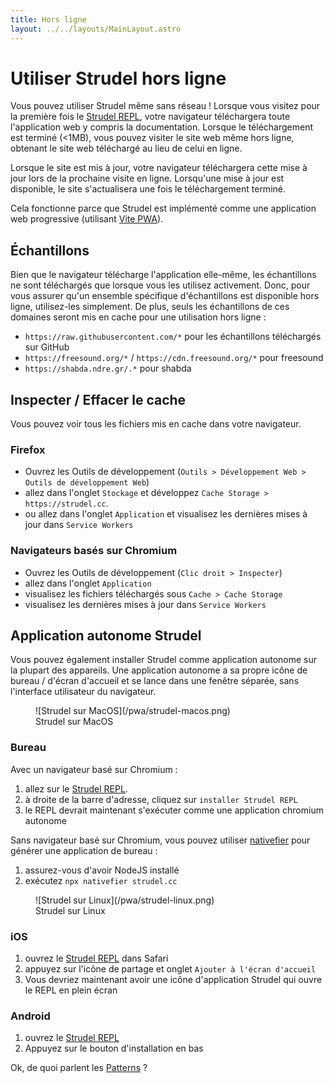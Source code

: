 ```yaml
---
title: Hors ligne
layout: ../../layouts/MainLayout.astro
---
```


# Utiliser Strudel hors ligne

Vous pouvez utiliser Strudel même sans réseau ! Lorsque vous visitez pour la première fois le [Strudel REPL](https://strudel.cc/),
votre navigateur téléchargera toute l'application web y compris la documentation.
Lorsque le téléchargement est terminé (&lt;1MB), vous pouvez visiter le site web même hors ligne,
obtenant le site web téléchargé au lieu de celui en ligne.

Lorsque le site est mis à jour, votre navigateur téléchargera cette mise à jour lors de la prochaine visite en ligne.
Lorsqu'une mise à jour est disponible, le site s'actualisera une fois le téléchargement terminé.

Cela fonctionne parce que Strudel est implémenté comme une application web progressive (utilisant [Vite PWA](https://vite-pwa-org.netlify.app/)).

## Échantillons

Bien que le navigateur télécharge l'application elle-même, les échantillons ne sont téléchargés que lorsque vous les utilisez activement.
Donc, pour vous assurer qu'un ensemble spécifique d'échantillons est disponible hors ligne, utilisez-les simplement.
De plus, seuls les échantillons de ces domaines seront mis en cache pour une utilisation hors ligne :

- `https://raw.githubusercontent.com/*` pour les échantillons téléchargés sur GitHub
- `https://freesound.org/*` / `https://cdn.freesound.org/*` pour freesound
- `https://shabda.ndre.gr/.*` pour shabda

## Inspecter / Effacer le cache

Vous pouvez voir tous les fichiers mis en cache dans votre navigateur.

### Firefox

- Ouvrez les Outils de développement (`Outils > Développement Web > Outils de développement Web`)
- allez dans l'onglet `Stockage` et développez `Cache Storage > https://strudel.cc`.
- ou allez dans l'onglet `Application` et visualisez les dernières mises à jour dans `Service Workers`

### Navigateurs basés sur Chromium

- Ouvrez les Outils de développement (`Clic droit > Inspecter`)
- allez dans l'onglet `Application`
- visualisez les fichiers téléchargés sous `Cache > Cache Storage`
- visualisez les dernières mises à jour dans `Service Workers`

## Application autonome Strudel

Vous pouvez également installer Strudel comme application autonome sur la plupart des appareils.
Une application autonome a sa propre icône de bureau / d'écran d'accueil et se lance dans une fenêtre séparée,
sans l'interface utilisateur du navigateur.

<figure>
  ![Strudel sur MacOS](/pwa/strudel-macos.png)
  <figcaption>Strudel sur MacOS</figcaption>
</figure>

### Bureau

Avec un navigateur basé sur Chromium :

1. allez sur le [Strudel REPL](https://strudel.cc).
2. à droite de la barre d'adresse, cliquez sur `installer Strudel REPL`
3. le REPL devrait maintenant s'exécuter comme une application chromium autonome

Sans navigateur basé sur Chromium, vous pouvez utiliser [nativefier](https://github.com/nativefier/nativefier) pour générer une application de bureau :

1. assurez-vous d'avoir NodeJS installé
2. exécutez `npx nativefier strudel.cc`

<figure>
  ![Strudel sur Linux](/pwa/strudel-linux.png)
  <figcaption>Strudel sur Linux</figcaption>
</figure>

### iOS

1. ouvrez le [Strudel REPL](https://strudel.cc/) dans Safari
2. appuyez sur l'icône de partage et onglet `Ajouter à l'écran d'accueil`
3. Vous devriez maintenant avoir une icône d'application Strudel qui ouvre le REPL en plein écran

### Android

1. ouvrez le [Strudel REPL](https://strudel.cc/)
2. Appuyez sur le bouton d'installation en bas

Ok, de quoi parlent les [Patterns](/technical-manual/patterns) ?
